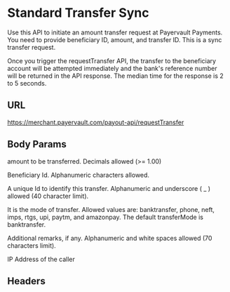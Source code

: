 # Standard Transfer Sync

Use this API to initiate an amount transfer request at Payervault Payments. You need to provide beneficiary ID, amount, and transfer ID. This is a sync transfer request.

Once you trigger the requestTransfer API, the transfer to the beneficiary account will be attempted immediately and the bank's reference number will be returned in the API response. The median time for the response is 2 to 5 seconds.

## URL

<POSTBadge/>    https://merchant.payervault.com/payout-api/requestTransfer

## Body Params

<BodyParams feild="amount" type="double" isRequired={true}/>

amount to be transferred. Decimals allowed (>= 1.00)

<BodyParams feild="beneId" type="string" isRequired={true}/>

Beneficiary Id. Alphanumeric characters allowed.

<BodyParams feild="transferId" type="string" isRequired={true}/>

A unique Id to identify this transfer. Alphanumeric and underscore ( _ ) allowed (40 character limit).

<BodyParams feild="transferMode" type="string" isRequired={false} />

It is the mode of transfer. Allowed values are: banktransfer, phone, neft, imps, rtgs, upi, paytm, and amazonpay. The default transferMode is banktransfer.

<BodyParams feild="remarks" type="string" isRequired={false}/>

Additional remarks, if any. Alphanumeric and white spaces allowed (70 characters limit).

<BodyParams feild="ipAddress" type="string" isRequired={false}/>

IP Address of the caller

## Headers

<IdAndSecTable/>